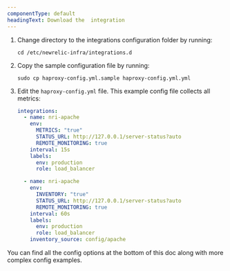 ```yaml
---
componentType: default
headingText: Download the  integration
---
```


1. Change directory to the integrations configuration folder by running:

    ```shell
    cd /etc/newrelic-infra/integrations.d
    ```

2. Copy the sample configuration file by running:

    ```shell
    sudo cp haproxy-config.yml.sample haproxy-config.yml.yml
    ```

3. Edit the `haproxy-config.yml` file. This example config file collects all metrics:

    ```yml
    integrations:
      - name: nri-apache
        env:
          METRICS: "true"
          STATUS_URL: http://127.0.0.1/server-status?auto
          REMOTE_MONITORING: true
        interval: 15s
        labels:
          env: production
          role: load_balancer

      - name: nri-apache
        env:
          INVENTORY: "true"
          STATUS_URL: http://127.0.0.1/server-status?auto
          REMOTE_MONITORING: true
        interval: 60s
        labels:
          env: production
          role: load_balancer
        inventory_source: config/apache
    ```

You can find all the config options at the bottom of this doc along with more complex config examples.


